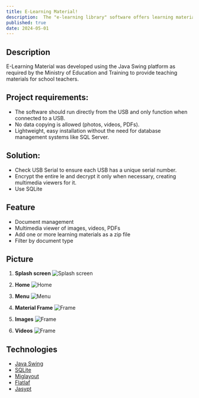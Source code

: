 ```yaml
---
title: E-Learning Material!
description:  The "e-learning library" software offers learning materials such as images, videos, and related resources to support teachers from primary to high school.
published: true
date: 2024-05-01
---
```


## Description
E-Learning Material was developed using the Java Swing platform as required by the Ministry of Education and Training to provide teaching materials for school teachers.

## Project requirements:
- The software should run directly from the USB and only function when connected to a USB.
- No data copying is allowed (photos, videos, PDFs).
- Lightweight, easy installation without the need for database management systems like SQL Server.

## Solution:
- Check USB Serial to ensure each USB has a unique serial number.
- Encrypt the entire le and decrypt it only when necessary, creating multimedia viewers for it. 
- Use SQLite

## Feature
- Document management
- Multimedia viewer of images, videos, PDFs
- Add one or more learning materials as a zip file
- Filter by document type

## Picture

1. **Splash screen**
![Splash screen](/projects/e-learning-material/loading.png)

2. **Home**
![Home](/projects/e-learning-material/home.png)

3. **Menu**
![Menu](/projects/e-learning-material/menu.png)

4. **Material Frame**
![Frame](/projects/e-learning-material/core.png)

5. **Images**
![Frame](/projects/e-learning-material/image.png)

6. **Videos**
![Frame](/projects/e-learning-material/video.png)

## Technologies

- [Java Swing](https://www.javatpoint.com/java-swing)
- [SQLite](https://www.sqlite.org/index.html)
- [Miglayout](http://miglayout.com/)
- [Flatlaf](https://www.formdev.com/flatlaf/)
- [Jasypt](http://www.jasypt.org/)

